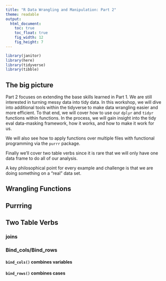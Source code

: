 ```yaml
---
title: "R Data Wrangling and Manipulation: Part 2"
theme: readable
output:
  html_document:
    toc: true
    toc_float: true
    fig_width: 12
    fig_height: 7
---
```


```r
library(janitor)
library(here)
library(tidyverse)
library(tibble)
```

## The big picture 

Part 2 focuses on extending the base skills learned in Part 1. We are still interested in turning messy data into tidy data. In this workshop, we will dive into additional tools within the tidyverse to make data wrangling easier and more efficient. To that end, we will cover how to use our `dplyr` and `tidyr` functions within functions. In the process, we will gain insight into the tidy eval data-masking framework, how it works, and how to make it work for us. 

We will also see how to apply functions over multiple files with functional programming via the `purrr` package. 

Finally we'll cover two table verbs since it is rare that we will only have one data frame to do all of our analysis. 

A key philosophical point for every example and challenge is that we are doing something on a "real" data set. 

## Wrangling Functions 

## Purrring 

## Two Table Verbs

### joins 

### Bind_cols/Bind_rows 

#### `bind_cols()` combines variables 


#### `bind_rows()` combines cases 